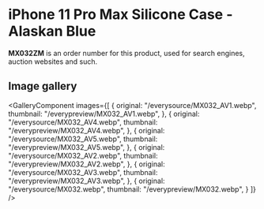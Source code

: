 
# iPhone 11 Pro Max Silicone Case - Alaskan Blue

<Callout type='info' emoji='👉🏻'>**MX032ZM** is an order number for this product, used for search engines, auction websites and such.</Callout>

## Image gallery

<GalleryComponent
    images={[
      {
        original: "/everysource/MX032_AV1.webp",
        thumbnail: "/everypreview/MX032_AV1.webp",
      },
      {
        original: "/everysource/MX032_AV4.webp",
        thumbnail: "/everypreview/MX032_AV4.webp",
      },
      {
        original: "/everysource/MX032_AV5.webp",
        thumbnail: "/everypreview/MX032_AV5.webp",
      },
      {
        original: "/everysource/MX032_AV2.webp",
        thumbnail: "/everypreview/MX032_AV2.webp",
      },
      {
        original: "/everysource/MX032_AV3.webp",
        thumbnail: "/everypreview/MX032_AV3.webp",
      },
      {
        original: "/everysource/MX032.webp",
        thumbnail: "/everypreview/MX032.webp",
      }
    ]}
  />
